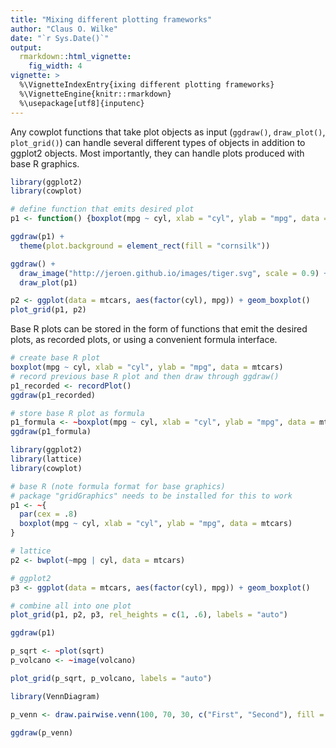 ```yaml
---
title: "Mixing different plotting frameworks"
author: "Claus O. Wilke"
date: "`r Sys.Date()`"
output:
  rmarkdown::html_vignette:
    fig_width: 4
vignette: >
  %\VignetteIndexEntry{ixing different plotting frameworks}
  %\VignetteEngine{knitr::rmarkdown}
  %\usepackage[utf8]{inputenc}
---
```


Any cowplot functions that take plot objects as input (`ggdraw()`, `draw_plot()`, `plot_grid()`) can handle several different types of objects in addition to ggplot2 objects. Most importantly, they can handle plots produced with base R graphics.

```r
library(ggplot2)
library(cowplot)

# define function that emits desired plot
p1 <- function() {boxplot(mpg ~ cyl, xlab = "cyl", ylab = "mpg", data = mtcars)}

ggdraw(p1) +
  theme(plot.background = element_rect(fill = "cornsilk"))

ggdraw() +
  draw_image("http://jeroen.github.io/images/tiger.svg", scale = 0.9) +
  draw_plot(p1)

p2 <- ggplot(data = mtcars, aes(factor(cyl), mpg)) + geom_boxplot()
plot_grid(p1, p2)
```

Base R plots can be stored in the form of functions that emit the desired plots, as recorded plots, or using a convenient formula interface.

```r
# create base R plot
boxplot(mpg ~ cyl, xlab = "cyl", ylab = "mpg", data = mtcars)
# record previous base R plot and then draw through ggdraw()
p1_recorded <- recordPlot()
ggdraw(p1_recorded)
```

```r
# store base R plot as formula
p1_formula <- ~boxplot(mpg ~ cyl, xlab = "cyl", ylab = "mpg", data = mtcars)
ggdraw(p1_formula)
```


```r
library(ggplot2)
library(lattice)
library(cowplot)

# base R (note formula format for base graphics)
# package "gridGraphics" needs to be installed for this to work
p1 <- ~{
  par(cex = .8)
  boxplot(mpg ~ cyl, xlab = "cyl", ylab = "mpg", data = mtcars)
}

# lattice
p2 <- bwplot(~mpg | cyl, data = mtcars)

# ggplot2
p3 <- ggplot(data = mtcars, aes(factor(cyl), mpg)) + geom_boxplot()

# combine all into one plot
plot_grid(p1, p2, p3, rel_heights = c(1, .6), labels = "auto")
```

```r
ggdraw(p1)
```


```r
p_sqrt <- ~plot(sqrt)
p_volcano <- ~image(volcano)

plot_grid(p_sqrt, p_volcano, labels = "auto")
```


```r
library(VennDiagram)

p_venn <- draw.pairwise.venn(100, 70, 30, c("First", "Second"), fill = c("light blue", "pink"), alpha = c(0.7, 0.7), ind = FALSE)

ggdraw(p_venn)
```
